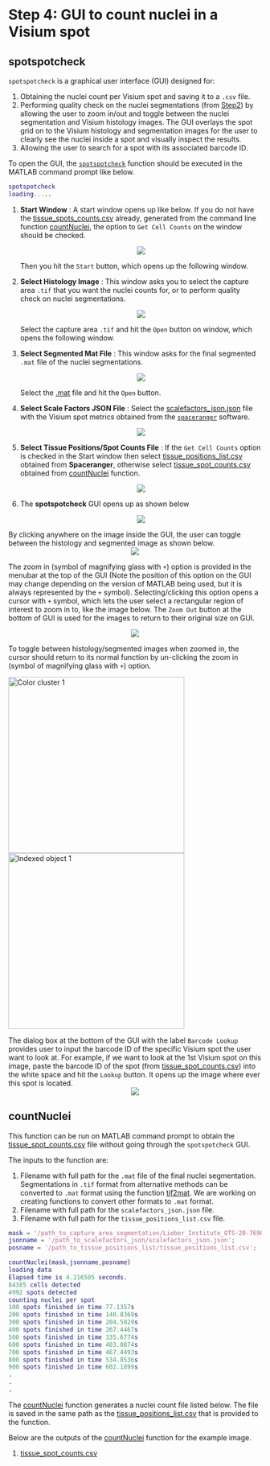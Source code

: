 # Step 4: GUI to count nuclei in a Visium spot

## spotspotcheck

`spotspotcheck` is a graphical user interface (GUI) designed for:

1. Obtaining the nuclei count per Visium spot and saving it to a `.csv` file.  
2. Performing quality check on the nuclei segmentations (from [Step2](http://research.libd.org/VistoSeg/step-2-nuclei-segmentation-of-individual-capture-areas-images.html)) by allowing the user to zoom in/out and toggle between the nuclei segmentation and Visium histology images. The GUI overlays the spot grid on to the Visium histology and segmentation images for the user to clearly see the nuclei inside a spot and visually inspect the results.  
3. Allowing the user to search for a spot with its associated barcode ID.

To open the GUI, the [`spotspotcheck`](https://github.com/LieberInstitute/VistoSeg/blob/main/code/spotspotcheck.m) function should be executed in the MATLAB command prompt like below.

```MATLAB
spotspotcheck
loading.....
```

1. **Start Window** : A start window opens up like below. If you do not have the [tissue_spots_counts.csv](https://github.com/LieberInstitute/VistoSeg/blob/main/pipeline_outputs/spotspotcheck/tissue_spot_counts.csv) already, generated from the command line function [countNuclei](https://github.com/LieberInstitute/VistoSeg/blob/main/code/countNuclei.m), the option to `Get Cell Counts` on the window should be checked.
<center>
![](images/start.png) 
</center>
Then you hit the `Start` button, which opens up the following window.

2. **Select Histology Image** : This window asks you to select the capture area `.tif` that you want the nuclei counts for, or to perform quality check on nuclei segmentations.
<center>
![](images/Select Histology Image.png) 
</center>
Select the capture area `.tif` and hit the `Open` button on window, which opens the following window.

3. **Select Segmented Mat File** : This window asks for the final segmented `.mat` file of the nuclei segmentations. 
<center>
![](images/Select segmentation.png) 
</center>
Select the [.mat](https://github.com/LieberInstitute/VistoSeg/blob/main/pipeline_outputs/refineVNS/Liebert_Institute_OTS-20-7690_rush_anterior_A1_nuclei.mat) file and hit the `Open` button.

4. **Select Scale Factors JSON File** : Select the [scalefactors_json.json](https://github.com/LieberInstitute/VistoSeg/blob/main/pipeline_outputs/spaceranger/scalefactors_json.json) file with the Visium spot metrics obtained from the [`spaceranger`](https://support.10xgenomics.com/spatial-gene-expression/software/pipelines/latest/what-is-space-ranger) software.
<center>
![](images/select json.png) 
</center>

5. **Select Tissue Positions/Spot Counts File** : If the `Get Cell Counts` option is checked in the Start window then select [tissue_positions_list.csv](https://github.com/LieberInstitute/VistoSeg/blob/main/pipeline_outputs/spaceranger/tissue_positions_list.csv) obtained from **Spaceranger**, otherwise select [tissue_spot_counts.csv](https://github.com/LieberInstitute/VistoSeg/blob/main/pipeline_outputs/spotspotcheck/tissue_spot_counts.csv) obtained from [countNuclei](https://github.com/LieberInstitute/VistoSeg/blob/main/code/countNuclei.m) function.
<center>
![](images/select spot counts.png) 
</center>


6. The **spotspotcheck** GUI opens up as shown below
<center>
![](images/spotspotcheck.png) 
</center>

By clicking anywhere on the image inside the GUI, the user can toggle between the histology and segmented image as shown below.
<center>
![](images/spotspotcheck BW.png) 
</center>

The zoom in (symbol of magnifying glass with `+`) option is provided in the menubar at the top of the GUI (Note the position of this option on the GUI may change depending on the version of MATLAB being used, but it is always represented by the `+` symbol). Selecting/clicking this option opens a cursor with `+` symbol, which lets the user select a rectangular region of interest to zoom in to, like the image below. The `Zoom Out` button at the bottom of GUI is used for the images to return to their original size on GUI.

<center>
![](images/zoom in 1.png) 
</center>

To toggle between histology/segmented images when zoomed in, the cursor should return to its normal function by un-clicking the zoom in (symbol of magnifying glass with `+`) option.

<img src="images/zoom in 2.png" title="Color cluster 1" width="350"/> <img src="images/zoom in 2 BW.png" title="Indexed object 1" width="350"/> 

The dialog box at the bottom of the GUI with the label `Barcode Lookup` provides user to input the barcode ID of the specific Visium spot the user want to look at. For example, if we want to look at the 1st Visium spot on this image, paste the barcode ID of the spot (from [tissue_spot_counts.csv](https://github.com/LieberInstitute/VistoSeg/blob/main/pipeline_outputs/spotspotcheck/tissue_spot_counts.csv)) into the white space and hit the `Lookup` button. It opens up the image where ever this spot is located.
<center>
![](images/Barcode ID.png) 
</center>

## countNuclei

This function can be run on MATLAB command prompt to obtain the [tissue_spot_counts.csv](https://github.com/LieberInstitute/VistoSeg/blob/main/pipeline_outputs/spotspotcheck/tissue_spot_counts.csv) file without going through the `spotspotcheck` GUI.

The inputs to the function are:  

1. Filename with full path for the `.mat` file of the final nuclei segmentation. Segmentations in `.tif` format from alternative methods can be converted to `.mat` format using the function [tif2mat](https://github.com/LieberInstitute/VistoSeg/blob/main/code/tif2mat.m). We are working on creating functions to convert other formats to `.mat` format.
2. Filename with full path for the `scalefactors_json.json` file.  
3. Filename with full path for the `tissue_positions_list.csv` file.

```MATLAB
mask = '/path_to_capture_area_segmentation/Lieber_Institute_OTS-20-7690_rush_anterior_A1_nuclei.mat';
jsonname = '/path_to_scalefactors_json/scalefactors_json.json';
posname = '/path_to_tissue_positions_list/tissue_positions_list.csv';

countNuclei(mask,jsonname,posname)  
loading data
Elapsed time is 4.216505 seconds.
84385 cells detected
4992 spots detected
counting nuclei per spot
100 spots finished in time 77.1357s
200 spots finished in time 140.8369s
300 spots finished in time 204.5829s
400 spots finished in time 267.4467s
500 spots finished in time 335.6774s
600 spots finished in time 403.0874s
700 spots finished in time 467.4493s
800 spots finished in time 534.8536s
900 spots finished in time 602.1899s
.
.
.
```

The  [countNuclei](https://github.com/LieberInstitute/VistoSeg/blob/main/code/countNuclei.m) function generates a nuclei count file listed below. The file is saved in the same path as the [tissue_positions_list.csv](https://github.com/LieberInstitute/VistoSeg/blob/main/pipeline_outputs/spaceranger/tissue_positions_list.csv) that is provided to the function.  

Below are the outputs of the [countNuclei](https://github.com/LieberInstitute/VistoSeg/blob/main/code/countNuclei.m) function for the example image.

1.  [tissue_spot_counts.csv](https://github.com/LieberInstitute/VistoSeg/blob/main/pipeline_outputs/spotspotcheck/tissue_spot_counts.csv)
